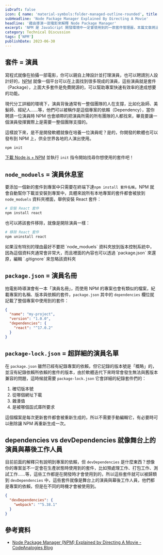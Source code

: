 ```yaml
---
isDraft: false
icon: { name: 'material-symbols:folder-managed-outline-rounded', title: '檔案與齒輪符號' }
subHeadline: 'Node Package Manager Explained By Directing A Movie'
headline: '藉由導演一部電影來解釋 Node Package Manager'
excerpt: 'NPM 是 JavaScript 開發環境中一定會使用到的一款套件管理器，本篇文章將比喻導演一部電影來解釋 NPM 如何運作。寫程式就像在拍攝一部電影，可以親自上陣設計並打理演員，也可以聘請別人設計好的，NPM 就像一個平台可以在上面找到很多現成的演員，這些演員就是套件（Package）。'
category: Technical Discussion
tags: ['NPM']
publishDate: 2023-06-30
---
```


## 套件 = 演員

寫程式就像在拍攝一部電影，你可以親自上陣設計並打理演員，也可以聘請別人設計好的，[NPM](https://www.npmjs.com/) 就像一個平台可以在上面找到很多現成的演員，這些演員就是套件（Package），上面大多套件是免費開源的，可以幫助專案快速有效率的達成想要的功能。

現代分工詳細的環境下，演員背後通常有一整個團隊的人在支撐，比如化妝師、美髮師、經紀人……等，他們可以被稱作是這個專案的依賴（Dependency），當你聘請一位演員時 NPM 也會順帶的把演員所需的所有團隊的人都找來，畢竟要讓一個演員發揮實際上是需要一整個團隊支撐的。

這樣說下來，是不是開發軟體就像在培養一位演員呢？是的，你開發的軟體也可以發布到 NPM 上，供全世界各地的人演出使用。

```bash
npm init
```

[下載 Node.js + NPM](https://nodejs.org/en) 並執行 `init` 指令開始找尋你想使用的套件吧！

## `node_moduels` = 演員休息室

要添加一個新的套件到專案中只需要在終端下達`npm install 套件名稱`，NPM 就會自動幫你下載並安裝到專案中，具體來說所有本地專案的套件都會被放到 `node_moduels` 資料夾裡面，舉例安裝 React 套件：

```bash
# 安裝 React 套件
npm install react
```

也可以將該套件移除，就像是開除演員一樣：

```bash
# 移除 React 套件
npm uninstall react
```

<Sidenote type="warning">
  如果沒有特別的理由最好不要把 `node_moduels`
  資料夾放到版本控制系統中，因為這個資料夾通常會非常大，而且裡面的內容也可以透過 `package.json` 來還原，編輯
  `.gitignore` 來忽略該資料夾
</Sidenote>

## `package.json` = 演員名冊

拍電影時導演會有一本「演員名冊」，而使用 NPM 的專案也會有類似的檔案，紀載專案的名稱、版本與依賴的套件，`package.json` 其中的 `dependencies` 欄位就記載了整個專案中使用到的套件：

```json
{
  "name": "my-project",
  "version": "1.0.0",
  "dependencies": {
    "react": "^17.0.2"
  }
}
```

## `package-lock.json` = 超詳細的演員名單

在 `package.json` 雖然已經有紀錄專案的依賴，但它記錄的版本號是「概略」的，並沒有紀錄依賴所依賴的套件的版本，由於軟體迭代下來時常會發生無法與舊版本兼容的問題，這時候就需要 `package-lock.json` 它會詳細的紀錄套件們的：

1. 確切版本號
2. 從哪個網址下載
3. 雜湊值
4. 是被哪個函式庫所要求

這個檔案是每次更新套件都會被重新生成的，所以不需要手動編輯它，有必要時可以刪除讓 NPM 再重新生成一次。

## dependencies vs devDependencies 就像舞台上的演員與幕後工作人員

目前前面的解釋只有說明到專案的依賴，但 `devDependencies` 是什麼東西？想像你的專案並不一定會在生產狀態時使用到的套件，比如預處理工作、打包工作、測試工作……等，這些工作都是在開發時才會使用到的，所以這些套件就可以被歸類到 `devDependencies` 中，這些套件就像是舞台上的演員與幕後工作人員，他們都是專案的依賴，但是在不同的時機才會被使用到。

```json
{
  "devDependencies": {
    "webpack": "^5.38.1"
  }
}
```

## 參考資料

- [Node Package Manager (NPM) Explained by Directing A Movie - CodeAnalogies Blog](https://blog.codeanalogies.com/2018/09/24/node-package-manager-npm-explained-by-directing-a-movie/)
